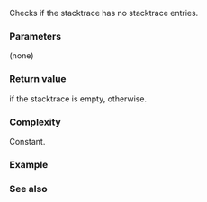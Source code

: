 {{cpp/utility/basic_stacktrace/title | empty}}
{{cpp/utility/basic_stacktrace/navbar}}
{{dcl begin}}
{{dcl | since=c++23 |
bool empty() const noexcept;
}}
{{dcl end}}

Checks if the stacktrace has no stacktrace entries.

===Parameters===
(none)

===Return value===
{{c|true}} if the stacktrace is empty, {{c|false}} otherwise.

===Complexity===
Constant.

===Example===
{{example
 | code=
#include &lt;stacktrace&gt;
#include &lt;iostream&gt;
 
int main()
{
    std::cout &lt;&lt; std::boolalpha;
    std::stacktrace bktr;
    std::cout &lt;&lt; "Initially, bktr.empty(): " &lt;&lt; bktr.empty() &lt;&lt; '\n';

    bktr = std::stacktrace::current();
    std::cout &lt;&lt; "After getting entries, bktr.empty(): " &lt;&lt; bktr.empty() &lt;&lt; '\n';
}
 | p=true
 | output=
Initially, bktr.empty(): true
After getting entries, bktr.empty(): false
}}

===See also===
{{dsc begin}}
{{dsc inc | cpp/utility/basic_stacktrace/dsc size}}
{{dsc end}}

{{langlinks|es|ja|ru|zh}}